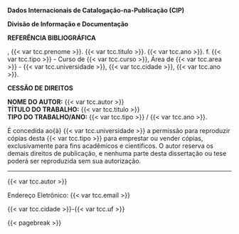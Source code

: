 
**Dados Internacionais de Catalogação-na-Publicação (CIP)**  

**Divisão de Informação e Documentação**

\vspace{-3mm}

\begin{framed}

\begin{center}
\begin{minipage}[c]{13.5cm}

\footnotesize

\vspace{-5mm}

{{< var tcc.sobrenome >}}, {{< var tcc.prenome >}}

\hspace{0.5cm} {{< var tcc.titulo >}} / {{< var tcc.sobrenome >}}, {{< var tcc.prenome >}} - {{< var tcc.cidade >}}, {{< var tcc.ano >}}.

\hspace{0.5cm} \pageref{LastPage} f.

\vspace{5mm}

\hspace{0.5cm} {{< var tcc.tipo >}} - Curso de {{< var tcc.curso >}}, Área de {{< var tcc.area >}} - {{< var tcc.universidade >}}, {{< var tcc.ano >}}.

\vspace{5mm}

\hspace{0.5cm} Advisor: Prof. Dr. {{< var tcc.orientador >}}.

\hspace{0.5cm}
    1. {{< var tcc.palavra_chave_1 >}}.
    2. {{< var tcc.palavra_chave_2 >}}.
    3. {{< var tcc.palavra_chave_3 >}}.
    4. {{< var tcc.palavra_chave_4 >}}.
    5. {{< var tcc.palavra_chave_4 >}}.
    I. {{< var tcc.orientador >}}.
    II. {{< var tcc.universidade >}}.
    III. {{< var tcc.faculdade >}}.
    IV. {{< var tcc.titulo >}}\\ 			

\hspace{9.75cm} CDU {{< var tcc.CDU >}}\\

\vspace{-8mm}

\normalsize

\end{minipage}
\end{center}

\end{framed}

\vfill

**REFERÊNCIA BIBLIOGRÁFICA**

\uppercase{ {{< var tcc.sobrenome >}}}, {{< var tcc.prenome >}}. {{< var tcc.titulo >}}. {{< var tcc.ano >}}. \pageref{LastPage} f. {{< var tcc.tipo >}} - Curso de {{< var tcc.curso >}}, Área de {{< var tcc.area >}} - {{< var tcc.universidade >}}, {{< var tcc.cidade >}}, {{< var tcc.ano >}}.

\vfill

**CESSÃO DE DIREITOS**

**NOME DO AUTOR:** {{< var tcc.autor >}}  
**TÍTULO DO TRABALHO:** {{< var tcc.titulo >}}  
**TIPO DO TRABALHO/ANO:** {{< var tcc.tipo >}} / {{< var tcc.ano >}}.

É concedida ao{à} {{< var tcc.universidade >}} a permissão para reproduzir cópias desta {{< var tcc.tipo >}} para emprestar ou vender cópias, exclusivamente para fins acadêmicos e científicos. O autor reserva os demais direitos de publicação, e nenhuma parte desta dissertação ou tese poderá ser reproduzida sem sua autorização.

\vspace{1cm}

---

{{< var tcc.autor >}}

Endereço Eletrônico: {{< var tcc.email >}}

{{< var tcc.cidade >}}-{{< var tcc.uf >}}

{{< pagebreak >}}